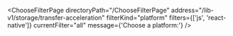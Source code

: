 

<ChooseFilterPage
  directoryPath="/ChooseFilterPage"
  address="/lib-v1/storage/transfer-acceleration"
  filterKind="platform"
  filters={['js', 'react-native']}
  currentFilter="all"
  message={'Choose a platform:'}
/>
